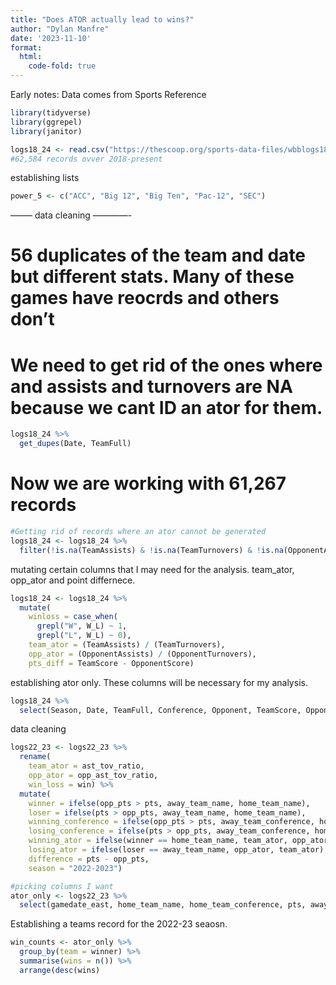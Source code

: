 ```yaml
---
title: "Does ATOR actually lead to wins?"
author: "Dylan Manfre"
date: '2023-11-10'
format: 
  html:
    code-fold: true
---
```


Early notes: Data comes from Sports Reference


```r
library(tidyverse)
library(ggrepel)
library(janitor)
```

```r

logs18_24 <- read.csv("https://thescoop.org/sports-data-files/wbblogs1824.csv")
#62,584 records ovver 2018-present
```

establishing lists
```r
power_5 <- c("ACC", "Big 12", "Big Ten", "Pac-12", "SEC")
```


 -------- data cleaning -------------

# 56 duplicates of the team and date but different stats. Many of these games have reocrds and others don't
# We need to get rid of the ones where and assists and turnovers are NA because we cant ID an ator for them. 
```r
logs18_24 %>%
  get_dupes(Date, TeamFull)
```

# Now we are working with 61,267 records
```r
#Getting rid of records where an ator cannot be generated
logs18_24 <- logs18_24 %>%
  filter(!is.na(TeamAssists) & !is.na(TeamTurnovers) & !is.na(OpponentAssists) & !is.na(OpponentTurnovers))
```

mutating certain columns that I may need for the analysis. team_ator, opp_ator and point differnece.
```r
logs18_24 <- logs18_24 %>%
  mutate(
    winloss = case_when(
      grepl("W", W_L) ~ 1,
      grepl("L", W_L) ~ 0),
    team_ator = (TeamAssists) / (TeamTurnovers),
    opp_ator = (OpponentAssists) / (OpponentTurnovers),
    pts_diff = TeamScore - OpponentScore)
```

establishing ator only. These columns will be necessary for my analysis.
```r
logs18_24 %>%
  select(Season, Date, TeamFull, Conference, Opponent, TeamScore, OpponentScore, winloss, TeamAssists, TeamTurnovers, OpponentAssists, OpponentTurnovers, team_ator, opp_ator, pts_diff)
```









data cleaning
```r
logs22_23 <- logs22_23 %>%
  rename(
    team_ator = ast_tov_ratio,
    opp_ator = opp_ast_tov_ratio,
    win_loss = win) %>%
  mutate(
    winner = ifelse(opp_pts > pts, away_team_name, home_team_name),
    loser = ifelse(pts > opp_pts, away_team_name, home_team_name),
    winning_conference = ifelse(opp_pts > pts, away_team_conference, home_team_conference),
    losing_conference = ifelse(pts > opp_pts, away_team_conference, home_team_conference),
    winning_ator = ifelse(winner == home_team_name, team_ator, opp_ator),
    losing_ator = ifelse(loser == away_team_name, opp_ator, team_ator),
    difference = pts - opp_pts,
    season = "2022-2023")

```


```r
#picking columns I want
ator_only <- logs22_23 %>%
  select(gamedate_east, home_team_name, home_team_conference, pts, away_team_name, away_team_conference, opp_pts, winner, loser, winning_conference, losing_conference, ast, tov, opp_ast, opp_tov, team_ator, opp_ator, difference, winning_ator, losing_ator)

```
Establishing a teams record for the 2022-23 seaosn. 
```r
win_counts <- ator_only %>%
  group_by(team = winner) %>%
  summarise(wins = n()) %>%
  arrange(desc(wins)
```











